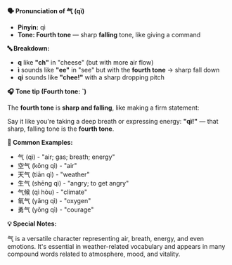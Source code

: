 **🗣️ Pronunciation of 气 (qì)**

- **Pinyin:** qì
- **Tone: Fourth tone** — sharp **falling** tone, like giving a command

**🔤 Breakdown:**

- **q** like **"ch"** in "cheese" (but with more air flow)
- **ì** sounds like **"ee"** in "see" but with the **fourth tone** → sharp fall down
- **qì** sounds like **"chee!"** with a sharp dropping pitch

**🎧 Tone tip (Fourth tone: ˋ)**

The **fourth tone** is **sharp and falling**, like making a firm statement:

Say it like you're taking a deep breath or expressing energy: **"qì!"** — that sharp, falling tone
is the **fourth tone**.

**📝 Common Examples:**

- 气 (qì) - "air; gas; breath; energy"
- 空气 (kōng qì) - "air"
- 天气 (tiān qì) - "weather"
- 生气 (shēng qì) - "angry; to get angry"
- 气候 (qì hòu) - "climate"
- 氧气 (yǎng qì) - "oxygen"
- 勇气 (yǒng qì) - "courage"

**💡 Special Notes:**

气 is a versatile character representing air, breath, energy, and even emotions. It's essential in
weather-related vocabulary and appears in many compound words related to atmosphere, mood, and
vitality.
